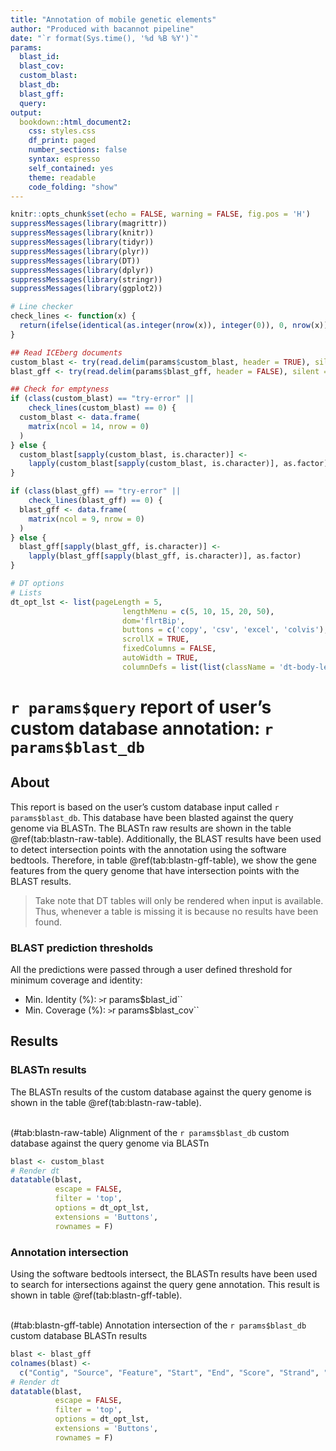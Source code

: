 ```yaml
---
title: "Annotation of mobile genetic elements"
author: "Produced with bacannot pipeline"
date: "`r format(Sys.time(), '%d %B %Y')`"
params:
  blast_id:
  blast_cov:
  custom_blast:
  blast_db:
  blast_gff:
  query:
output:
  bookdown::html_document2: 
    css: styles.css
    df_print: paged
    number_sections: false
    syntax: espresso
    self_contained: yes
    theme: readable
    code_folding: "show"
---
```


```r
knitr::opts_chunk$set(echo = FALSE, warning = FALSE, fig.pos = 'H')
suppressMessages(library(magrittr))
suppressMessages(library(knitr))
suppressMessages(library(tidyr))
suppressMessages(library(plyr))
suppressMessages(library(DT))
suppressMessages(library(dplyr))
suppressMessages(library(stringr))
suppressMessages(library(ggplot2))

# Line checker
check_lines <- function(x) {
  return(ifelse(identical(as.integer(nrow(x)), integer(0)), 0, nrow(x)))
}

## Read ICEberg documents
custom_blast <- try(read.delim(params$custom_blast, header = TRUE), silent = TRUE)
blast_gff <- try(read.delim(params$blast_gff, header = FALSE), silent = TRUE)

## Check for emptyness
if (class(custom_blast) == "try-error" ||
    check_lines(custom_blast) == 0) {
  custom_blast <- data.frame(
    matrix(ncol = 14, nrow = 0)
  )  
} else {
  custom_blast[sapply(custom_blast, is.character)] <- 
    lapply(custom_blast[sapply(custom_blast, is.character)], as.factor)
}

if (class(blast_gff) == "try-error" ||
    check_lines(blast_gff) == 0) {
  blast_gff <- data.frame(
    matrix(ncol = 9, nrow = 0)
  )  
} else {
  blast_gff[sapply(blast_gff, is.character)] <- 
    lapply(blast_gff[sapply(blast_gff, is.character)], as.factor)
}

# DT options
# Lists
dt_opt_lst <- list(pageLength = 5,
                         lengthMenu = c(5, 10, 15, 20, 50),
                         dom='flrtBip',
                         buttons = c('copy', 'csv', 'excel', 'colvis'),
                         scrollX = TRUE,
                         fixedColumns = FALSE,
                         autoWidth = TRUE,
                         columnDefs = list(list(className = 'dt-body-left', targets = -1)))
```

# `r params$query` report of user's custom database annotation: `r params$blast_db`

## About

This report is based on the user's custom database input called `r params$blast_db`. This database have been blasted against the query genome via BLASTn. The BLASTn raw results are shown in the table \@ref(tab:blastn-raw-table). Additionally, the BLAST results have been used to detect intersection points with the annotation using the software bedtools. Therefore, in table \@ref(tab:blastn-gff-table), we show the gene features from the query genome that have intersection points with the BLAST results.

> Take note that DT tables will only be rendered when input is available. Thus, whenever a table is missing it is because no results have been found.

### BLAST prediction thresholds

All the predictions were passed through a user defined threshold for minimum coverage and identity:

* Min. Identity (%): `> `r params$blast_id``
* Min. Coverage (%): `> `r params$blast_cov``

## Results

### BLASTn results

The BLASTn results of the custom database against the query genome is shown in the table \@ref(tab:blastn-raw-table).

<br>
<caption>(#tab:blastn-raw-table) Alignment of the `r params$blast_db` custom database against the query genome via BLASTn</caption>
```r
blast <- custom_blast
# Render dt
datatable(blast,
          escape = FALSE,
          filter = 'top',
          options = dt_opt_lst,
          extensions = 'Buttons',
          rownames = F)
```

### Annotation intersection

Using the software bedtools intersect, the BLASTn results have been used to search for intersections against the query gene annotation. This result is shown in table \@ref(tab:blastn-gff-table).

<br>
<caption>(#tab:blastn-gff-table) Annotation intersection of the `r params$blast_db` custom database BLASTn results</caption>
```r
blast <- blast_gff
colnames(blast) <-
  c("Contig", "Source", "Feature", "Start", "End", "Score", "Strand", "Phase", "Attributes")
# Render dt
datatable(blast,
          escape = FALSE,
          filter = 'top',
          options = dt_opt_lst,
          extensions = 'Buttons',
          rownames = F)
```
